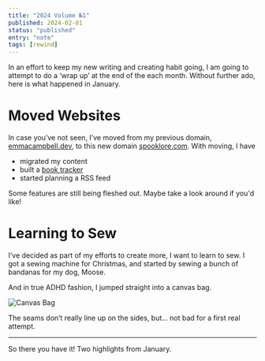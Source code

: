 ```yaml
---
title: "2024 Volume №1"
published: 2024-02-01
status: "published"
entry: "note"
tags: [rewind]
---
```


In an effort to keep my new writing and creating habit going, I am going to attempt to do a ‘wrap up’ at the end of the each month. Without further ado, here is what happened in January.

# Moved Websites

In case you’ve not seen, I’ve moved from my previous domain, [emmacampbell.dev](https://emmacampbell.dev), to this new domain [spooklore.com](https://spooklore.com). With moving, I have

- migrated my content
- built a [book tracker](https://spooklore.com/writing/book-tracker)
- started planning a RSS feed

Some features are still being fleshed out. Maybe take a look around if you'd like!

# Learning to Sew

I’ve decided as part of my efforts to create more, I want to learn to sew. I got a sewing machine for Christmas, and started by sewing a bunch of bandanas for my dog, Moose.

And in true ADHD fashion, I jumped straight into a canvas bag.

![Canvas Bag](assets/canvas_bag.jpeg)

The seams don’t really line up on the sides, but... not bad for a first real attempt.

---

So there you have it! Two highlights from January.
